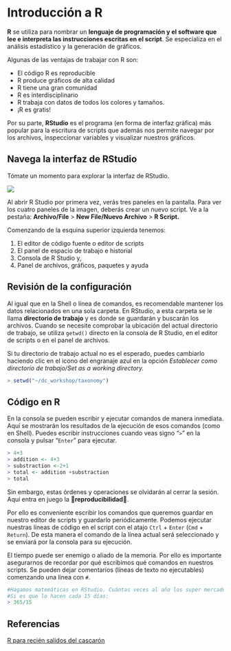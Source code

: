 # Introducción a R

**R** se utiliza para nombrar un **lenguaje de programación y el software que lee e interpreta las instrucciones escritas en el script**. Se especializa en el análisis estadístico y la generación de gráficos.

Algunas de las ventajas de trabajar con R son:

-   El código R es reproducible
-   R produce gráficos de alta calidad
-   R tiene una gran comunidad
-   R es interdisciplinario
-   R trabaja con datos de todos los colores y tamaños.
-   ¡R es gratis!

Por su parte, **RStudio** es el programa (en forma de interfaz gráfica) más popular para la escritura de scripts que además nos permite navegar por los archivos, inspeccionar variables y visualizar nuestros gráficos.

::: {.callout-important appearance="minimal"}
## Navega la interfaz de RStudio

Tómate un momento para explorar la interfaz de RStudio.
:::

![](figures/Welcome_Rscript.png){fig-align="center"}

Al abrir R Studio por primera vez, verás tres paneles en la pantalla. Para ver los cuatro paneles de la imagen, deberás crear un nuevo script. Ve a la pestaña: **Archivo/File** \> **New File/Nuevo Archivo** \> **R Script.**

Comenzando de la esquina superior izquierda tenemos:

1.  El editor de código fuente o editor de scripts
2.  El panel de espacio de trabajo e historial
3.  Consola de R Studio y,
4.  Panel de archivos, gráficos, paquetes y ayuda

## **Revisión de la configuración**

Al igual que en la Shell o línea de comandos, es recomendable mantener los datos relacionados en una sola carpeta. En RStudio, a esta carpeta se le llama **directorio de trabajo** y es donde se guardarán y buscarán los archivos. Cuando se necesite comprobar la ubicación del actual directorio de trabajo, se utiliza `getwd()` directo en la consola de R Studio, en el editor de scripts o en el panel de archivos.

Si tu directorio de trabajo actual no es el esperado, puedes cambiarlo haciendo clic en el icono del engranaje azul en la opción *Establecer como directorio de trabajo/Set as a working directory.*

``` r
> setwd("~/dc_workshop/taxonomy")
```

## Código en R

En la consola se pueden escribir y ejecutar comandos de manera inmediata. Aquí se mostrarán los resultados de la ejecución de esos comandos (como en Shell). Puedes escribir instrucciones cuando veas signo "`>`" en la consola y pulsar "`Enter`" para ejecutar.

``` r
> 4+3
> addition <- 4+3
> substraction <-2+1
> total <- addition +substraction
> total
```

Sin embargo, estas órdenes y operaciones se olvidarán al cerrar la sesión. Aquí entra en juego la 💫**reproducibilidad**💫.

Por ello es conveniente escribir los comandos que queremos guardar en nuestro editor de scripts y guardarlo periódicamente. Podemos ejecutar nuestras líneas de código en el script con el atajo `Ctrl` + `Enter` (`Cmd` + `Return`). De esta manera el comando de la línea actual será seleccionado y se enviará por la consola para su ejecución.

El tiempo puede ser enemigo o aliado de la memoria. Por ello es importante asegurarnos de recordar por qué escribimos qué comandos en nuestros scripts. Se pueden dejar comentarios (líneas de texto no ejecutables) comenzando una línea con `#`.

``` r
#Hagamos matemáticas en RStudio. Cuántas veces al año los super mercados cambian el pan que usan de muestra?
#Si es que lo hacen cada 15 días:
> 365/15
```

## Referencias

[R para recién salidos del cascarón](https://www.uvm.edu/~tdonovan/RforFledglings/)
